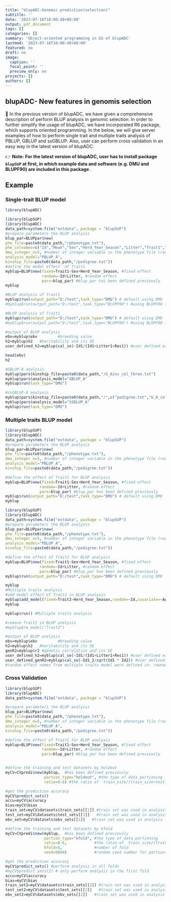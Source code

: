 ```yaml
---
title: "blupADC-Genomic prediction(selection)"
subtitle: ''
date: '2023-07-16T10:00:48+08:00'
output: pdf_document
tags: []
categories: []
summary: 'Object-oriented programming in GS of blupADC'
lastmod: '2023-07-16T10:00:48+08:00'
featured: no
draft: no
image:
  caption: ''
  focal_point: ''
  preview_only: no
projects: []
authors: []
---
```


## blupADC- New features in genomis selection

🤠 In the previous version of blupADC, we have given a comprehensive description of perform BLUP analysis in genomic selection. In order to further simplify the usage of blupADC, we have incorporated R6 package, which supports oriented programming. In the below, we will give server examples of how to perform single trait and multiple traits analysis of PBLUP, GBLUP and ssGBLUP. Also, user can perform cross validation in an easy way in the latest version of blupADC. 

👉 **Note:**  **For the latest version of blupADC, user has to install package `blupSUP` at first, in which example data and software (e.g. DMU and BLUPF90)  are included in this package  **. 

## Example

### Single-trait BLUP model
```r

library(blupADC)
```
```r
library(blupSUP)
library(blupADC)
data_path=system.file("extdata", package = "blupSUP")
#prepare parameters the BLUP analysis
blup_par=BLUPpar$new(
phe_file=paste0(data_path,"/phenotype.txt"),                                            
phe_colnames=c("Id","Mean","Sex","Herd_Year_Season","Litter","Trait1","Trait2","Age"),
dmu_integer_n=5, #number of integer variable in the phenotype file (required by DMU)
analysis_model="PBLUP_A",
kinship_file=paste0(data_path,"/pedigree.txt"))
#define the model effect  of Trait1
myblup=BLUP$new(fixed=Trait1~Sex+Herd_Year_Season, #fixed effect
                random=~Id+Litter, #random effect 
                pars=blup_par) #blup_par has been defined previously
myblup
```

```r
#BLUP analysis of Trait1
myblup$run(output_path="D:/test",task_type="DMU") # default using DMU 
#myblup$run(output_path="D:/test",task_type="BLUPF90") #using BLUPF90 for analysis 
```

```r
#BLUP analysis of Trait1
myblup$run(output_path="D:/test",task_type="DMU") # default using DMU 
#myblup$run(output_path="D:/test",task_type="BLUPF90") #using BLUPF90 for analysis 
```

```r
#output of BLUP analysis
ebv=myblup$ebv         #breeding value
h2=myblup$h2   #heritability and its SE
user_defined_h2=myblup$cal_se(~Id1/(Id1+Litter1+Res1)) #user defined expression of calculating h2 based on delta method
```
```r
head(ebv)
h2
```
```r
#GBLUP-A analysis 
myblup$pars$kinship_file=paste0(data_path,"/G_Ainv_col_three.txt")
myblup$pars$analysis_model="GBLUP_A"
myblup$run(task_type="DMU")
```

```r
#ssGBLUP-A analysis 
myblup$pars$kinship_file=paste0(data_path,"/",c("pedigree.txt","G_A_col_three.txt"))
myblup$pars$analysis_model="SSBLUP_A"
myblup$run(task_type="DMU")
```

### Multiple traits BLUP  model

``` R
library(blupSUP)
library(blupADC)
data_path=system.file("extdata", package = "blupSUP")
#prepare parameters the BLUP analysis
blup_par=BLUPpar$new(
phe_file=paste0(data_path,"/phenotype.txt"),                                               phe_colnames=c("Id","Mean","Sex","Herd_Year_Season","Litter","Trait1","Trait2","Age"),
dmu_integer_n=5, #number of integer variable in the phenotype file (required by DMU)
analysis_model="PBLUP_A",
kinship_file=paste0(data_path,"/pedigree.txt"))

#define the effect of Trait1 for BLUP analysis
myblup=BLUP$new(fixed=Trait1~Sex+Herd_Year_Season, #fixed effect
               random=~Id+Litter, #random effect 
               pars=blup_par) #blup_par has been defined previously
myblup$run(output_path="D:/test",task_type="DMU") # default using DMU 
myblup
```
``` r
library(blupSUP)
library(blupADC)
data_path=system.file("extdata", package = "blupSUP")
#prepare parameters the BLUP analysis
blup_par=BLUPpar$new(
phe_file=paste0(data_path,"/phenotype.txt"),                                               phe_colnames=c("Id","Mean","Sex","Herd_Year_Season","Litter","Trait1","Trait2","Age"),
dmu_integer_n=5, #number of integer variable in the phenotype file (required by DMU)
analysis_model="PBLUP_A",
kinship_file=paste0(data_path,"/pedigree.txt"))

#define the effect of Trait1 for BLUP analysis
myblup=BLUP$new(fixed=Trait1~Sex+Herd_Year_Season, #fixed effect
               random=~Id+Litter, #random effect 
               pars=blup_par) #blup_par has been defined previously
myblup$run(output_path="D:/test",task_type="DMU") # default using DMU 
```

``` r
myblup
#Multiple traits analysis
#add model effect of Trait2 in BLUP analysis
myblup$add_model(fixed=Trait2~Herd_Year_Season,random=~Id,covariate=~Age)
myblup
```
``` R
myblup$run() #Multiple traits analysis                 

#remove Trait2 in BLUP analysis 
#myblup$rm_model("Trait2") 

#output of BLUP analysis
ebv=myblup$ebv         #breeding value
h2=myblup$h2   #heritability and its SE
genR2=myblup$r2 #genetic correlation and its SE 
user_defined_h2=myblup$cal_se(~Id1/(Id1+Litter1+Res1)) #user defined expression of calculating h2 based on delta method
user_defined_genR2=myblup$cal_se(~Id1_2/sqrt(Id1 * Id2)) #user defined expression of calculating genR2 based on delta method
#random effect names from multiple traits model were defined in: rownames(myblup$vars_se$vars_mat)         
```

### Cross Validation

``` R
library(blupSUP)
library(blupADC)
data_path=system.file("extdata", package = "blupSUP")

#prepare parameters the BLUP analysis
blup_par=BLUPpar$new(
phe_file=paste0(data_path,"/phenotype.txt"),                                               phe_colnames=c("Id","Mean","Sex","Herd_Year_Season","Litter","Trait1","Trait2","Age"),
dmu_integer_n=5, #number of integer variable in the phenotype file (required by DMU)
analysis_model="PBLUP_A",
kinship_file=paste0(data_path,"/pedigree.txt"))

#define the effect of Trait1 for BLUP analysis
myblup=BLUP$new(fixed=Trait1~Sex+Herd_Year_Season, #fixed effect
                random=~Id+Litter, #random effect 
                pars=blup_par) #blup_par has been defined previously


#define the training and test datasets by holdout 
myCV=CVpredi$new(myblup,  #has been defined previously 
                 partion_type="holdout", #the type of data partioning
                 ratio=0.6) #the ratio of  train_size/(train_size+test_size)

#get the prediction accuracy 
myCV$predict_sets()
accu=myCV$accuracy
bias=myCV$bias
train_set=myCV$datasets$train_sets[[1]] #train set was used in analysis
test_set=myCV$datasets$test_sets[[1]]   #train set was used in analysis 
ebv_set=myCV$datasets$ebv_sets[[1]]   #train set was used in analysis 

#define the training and test datasets by kfold 
myCV=CVpredi$new(myblup,  #has been defined previously 
                 partion_type="kfold", #the type of data partioning
                 ratio=0.6,            #the ratio of  train_size/(train_size+test_size)
                 kfold=5,              #number of fold  
                 seed=9894)            #random seed number for partioning data,default is 9894     

#get the prediction accuracy 
myCV$predict_sets() #perform analysis in all folds 
#myCV$predict_sets(2) # only perform analysis in the first fold 
accu=myCV$accuracy
bias=myCV$bias
train_set2=myCV$datasets$train_sets[[2]] #train set was used in analysis of fold2
test_set2=myCV$datasets$test_sets[[2]]   #train set was used in analysis  of fold2
ebv_set2=myCV$datasets$ebv_sets[[2]]   #train set was used in analysis  of fold2
```

